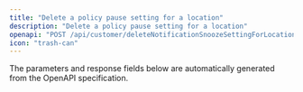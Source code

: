 ```yaml
---
title: "Delete a policy pause setting for a location"
description: "Delete a policy pause setting for a location"
openapi: "POST /api/customer/deleteNotificationSnoozeSettingForLocation"
icon: "trash-can"
---
```


<Note>
The parameters and response fields below are automatically generated from the OpenAPI specification.
</Note>
